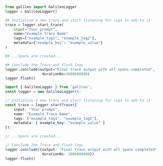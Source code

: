 ```python Python
from galileo import GalileoLogger
logger = GalileoLogger()

## Initialize a new trace and start listening for logs to add to it
trace = logger.start_trace(
    input="Your prompt",
    name="Example Trace Name"
    tags=["example_tag1", "example_tag2"],
    metadata={"example_key": "example_value"}
)

## ...Spans are created...

## Conclude the Trace and flush logs
logger.conclude(output="Final trace output with all spans completed",
                 durationNs=3000000000)
logger.flush()
```

```typescript Typescript
import { GalileoLogger } from 'galileo';
const logger = new GalileoLogger();

// Initialize a new trace and start listening for logs to add to it
const trace = logger.startTrace({
    input: "Your prompt",
    name: "Example Trace Name",
    tags: ["example_tag1", "example_tag2"],
    metadata: { example_key: "example_value" }
});

// ...Spans are created...

// Conclude the Trace and flush logs
logger.conclude({output: "Final trace output with all spans completed",
                 durationNs: 3000000000})
logger.flush()
```